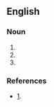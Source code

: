 ==English==

===Noun===
{{head|en|noun}}

# {{init of|en|[[interprocess]] [[communication]] [[facility]]}}
# {{init of|en|[[isopropenyl]] [[chloroformate]]}}
# {{init of|en|[[industrial]] [[pointed]] [[coordinated]] [[function]]}}

===References===
* [http://www.embedded.com/columns/technicalinsights/175007215?_requestid=6085].